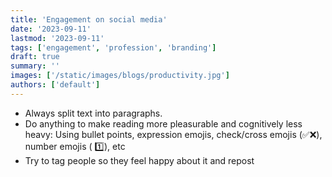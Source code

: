 ```yaml
---
title: 'Engagement on social media'
date: '2023-09-11'
lastmod: '2023-09-11'
tags: ['engagement', 'profession', 'branding']
draft: true
summary: ''
images: ['/static/images/blogs/productivity.jpg']
authors: ['default']
---
```


- Always split text into paragraphs.
- Do anything to make reading more pleasurable and cognitively less heavy: Using bullet points, expression emojis, check/cross emojis (✅❌), number emojis ( 1️⃣), etc
- Try to tag people so they feel happy about it and repost
